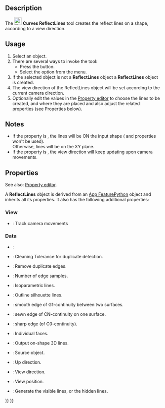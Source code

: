<languages/>
<translate>

<!--T:1-->
{{Docnav
|[[Curves_CompressionSpring|CompressionSpring]]
|[[Curves_MultiLoft|MultiLoft]]
|[[Curves_Workbench|Curves]]
|IconL=Curves_CompressionSpring.svg
|IconR=Curves_MultiLoft.svg
|IconC=Curves_workbench_icon.svg
}}

<!--T:2-->
{{GuiCommand
|Name=Curves ReflectLines
|MenuLocation=Surfaces → Reflect Lines
|Workbenches=[[Curves_Workbench|Curves]]
}}

==Description== <!--T:3-->

<!--T:4-->
The [[Image:Curves_ReflectLines.svg|24px]] '''Curves ReflectLines''' tool creates the reflect lines on a shape, according to a view direction.

==Usage== <!--T:5-->

<!--T:6-->
# Select an object.
# There are several ways to invoke the tool:
#* Press the {{Button|[[Image:Curves_ReflectLines.svg|16px]] [[Curves_ReflectLines|Reflect Lines]]}} button.
#* Select the {{MenuCommand|Surfaces → [[Image:Curves_ReflectLines.svg|16px]] Reflect Lines}} option from the menu.
# If the selected object is not a '''ReflectLines''' object a '''ReflectLines''' object is created.
# The view direction of the ReflectLines object will be set according to the current camera direction.
# Optionally edit the values in the [[Property_editor|Property editor]] to choose the lines to be created, and where they are placed and also adjust the related properties (see Properties below).

==Notes== <!--T:7-->

<!--T:12-->
* If the {{PropertyData|On Shape}} property is {{True}}, the lines will be ON the input shape ({{PropertyData|View Pos}} and {{PropertyData|Up Dir}} properties won't be used).<br>Otherwise, lines will be on the XY plane.
* If the {{PropertyView|TrackCamera}} property is {{True}}, the view direction will keep updating upon camera movements.

==Properties== <!--T:9-->

<!--T:13-->
See also: [[Property_editor|Property editor]].

<!--T:14-->
A '''ReflectLines''' object is derived from an [[App_FeaturePython|App FeaturePython]] object and inherits all its properties. It also has the following additional properties:

===View=== <!--T:15-->

<!--T:16-->
{{TitleProperty|AutoView}}

<!--T:17-->
* {{PropertyView|TrackCamera|Bool}}: Track camera movements

===Data=== <!--T:18-->

<!--T:19-->
* {{PropertyData|Proxy|PythonObject}}: 

<!--T:20-->
{{TitleProperty|Cleaning Options}}

<!--T:21-->
* {{PropertyData|Cleaning Tolerance|Quantity|Hidden}}: Cleaning Tolerance for duplicate detection.
* {{PropertyData|Remove Duplicates|Bool}}: Remove duplicate edges.
* {{PropertyData|Samples|Integer|Hidden}}: Number of edge samples.

<!--T:22-->
{{TitleProperty|Edge Type}}

<!--T:23-->
* {{PropertyData|Iso Line|Bool}}: Isoparametric lines.
* {{PropertyData|Out Line|Bool}}: Outline silhouette lines.
* {{PropertyData|Rg1 Line|Bool|}}: smooth edge of G1-continuity between two surfaces.
* {{PropertyData|RgN Line|Bool}}: sewn edge of CN-continuity on one surface.
* {{PropertyData|Sharp|Bool}}: sharp edge (of C0-continuity).

<!--T:24-->
{{TitleProperty|Reflect Lines}}

<!--T:25-->
* {{PropertyData|Indiv Faces|LinkSubList}}: Individual faces.
* {{PropertyData|On Shape|Bool}}: Output on-shape 3D lines.
* {{PropertyData|Source|Link}}: Source object.
* {{PropertyData|Up Dir|Vector|Hidden}}: Up direction.
* {{PropertyData|View Dir|Vector}}: View direction.
* {{PropertyData|View Pos|Vector|Hidden}}: View position.
* {{PropertyData|Visible|Bool}}: Generate the visible lines, or the hidden lines.


<!--T:11-->
{{Docnav
|[[Curves_CompressionSpring|CompressionSpring]]
|[[Curves_MultiLoft|MultiLoft]]
|[[Curves_Workbench|Curves]]
|IconL=Curves_CompressionSpring.svg
|IconR=Curves_MultiLoft.svg
|IconC=Curves_workbench_icon.svg
}}

</translate>
{{Curves Tools navi{{#translation:}}}}
{{Userdocnavi{{#translation:}}}}